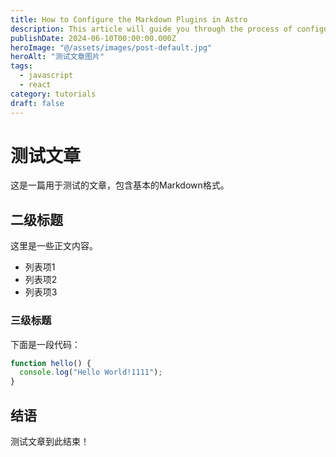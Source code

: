 ```yaml
---
title: How to Configure the Markdown Plugins in Astro
description: This article will guide you through the process of configuring the markdown plugins in Astro.
publishDate: 2024-06-10T00:00:00.000Z
heroImage: "@/assets/images/post-default.jpg"
heroAlt: "测试文章图片"
tags:
  - javascript
  - react
category: tutorials
draft: false
---
```


# 测试文章

这是一篇用于测试的文章，包含基本的Markdown格式。

## 二级标题

这里是一些正文内容。

- 列表项1
- 列表项2
- 列表项3

### 三级标题

下面是一段代码：

```js
function hello() {
  console.log("Hello World!1111");
}
```

## 结语

测试文章到此结束！
